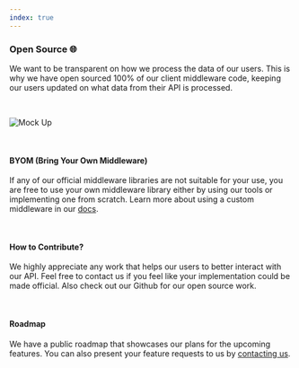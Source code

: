 ```yaml
---
index: true
---
```


### Open Source 🌐

<p className="text-xl">
  We want to be transparent on how we process the data of our users. This is why we have open
  sourced 100% of our client middleware code, keeping our users updated on what data from their API
  is processed.
</p>

<br />

![Mock Up](/mock-ups/time-frame.gif)

<br />

#### BYOM (Bring Your Own Middleware)

If any of our official middleware libraries are not suitable for your use,
you are free to use your own middleware library either by using our tools or implementing one from scratch.
Learn more about using a custom middleware in our [docs](/docs/byom).

<br />

#### How to Contribute?

We highly appreciate any work that helps our users to better interact with our API.
Feel free to contact us if you feel like your implementation could be made official.
Also check out our <ExternalLink href="https://github.com/apilytics">Github</ExternalLink> for our open source work.

<br />

#### Roadmap

We have a <ExternalLink href="https://github.com/apilytics/roadmap">public roadmap</ExternalLink> that showcases our plans for the upcoming features.
You can also present your feature requests to us by [contacting us](/contact).
